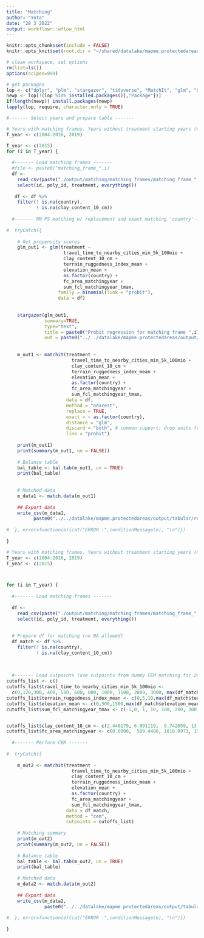 ```yaml
---
title: "Matching"
author: "Yota"
date: "28 3 2022"
output: workflowr::wflow_html
---
```


```r
knitr::opts_chunk$set(include = FALSE)
knitr::opts_knit$set(root.dir = "~/shared/datalake/mapme.protectedareas")
```


```r
# clean workspace, set options
rm(list=ls())
options(scipen=999)

# get packages
lop <- c("dplyr", "plm", "stargazer", "tidyverse", "MatchIt", "glm", "optmatch", "cobalt", "gridExtra")
newp <- lop[!(lop %in% installed.packages()[,"Package"])]
if(length(newp)) install.packages(newp)
lapply(lop, require, character.only = TRUE)

```


```r
#------- Select years and prepare table -------

# Years with matching frames. Years without treatment starting years (no BMZ number started in these years) 2003, 2017, 2018, 2020
T_year <- c(2004:2016, 2019)

T_year <- c(2015)
for (i in T_year) {
  
  #------- Load matching frames -------
  #file <- paste0("matching_frame_",i)
  df <- 
    read_csv(paste("./output/matching/matching_frames/matching_frame_",i,".csv", sep = "")) %>% 
    select(id, poly_id, treatment, everything())
  
   df <- df %>% 
    filter(! is.na(country),
           ! is.na(clay_content_10_cm))
   
  #------- NN PS matching w/ replacement and exact matching 'country'-------
  
#  tryCatch({
    
    # Get propensity scores
    glm_out1 <- glm(treatment ~ 
                     travel_time_to_nearby_cities_min_5k_100mio + 
                     clay_content_10_cm + 
                     terrain_ruggedness_index_mean +
                     elevation_mean + 
                     as.factor(country) +
                     fc_area_matchingyear +
                     sum_fcl_matchingyear_tmax,
                   family = binomial(link = "probit"), 
                   data = df)
      
    
    stargazer(glm_out1,
              summary=TRUE,
              type="text",
              title = paste0("Probit regression for matching frame ",i),
              out = paste0("../../datalake/mapme.protectedareas/output/plots/propensity_score_matching/probit_summary_",i,".html"))
    
  
    m_out1 <- matchit(treatment ~
                        travel_time_to_nearby_cities_min_5k_100mio +
                        clay_content_10_cm +
                        terrain_ruggedness_index_mean +
                        elevation_mean +
                        as.factor(country) +
                        fc_area_matchingyear +
                        sum_fcl_matchingyear_tmax,
                      data = df,
                      method = "nearest",
                      replace = TRUE,
                      exact = ~ as.factor(country),
                      distance = "glm", 
                      discard = "both", # common support: drop units from both groups 
                      link = "probit")
    
    print(m_out1)
    print(summary(m_out1, un = FALSE))
    
    # Balance table
    bal_table <- bal.tab(m_out1, un = TRUE)
    print(bal_table)
    
    
    # Matched data
    m_data1 <- match.data(m_out1)
    
    ## Export data
    write_csv(m_data1, 
          paste0("../../datalake/mapme.protectedareas/output/tabular/regression_input/PSM/ps_matched_data_", i, ".csv"))
  
#  }, error=function(e){cat("ERROR :",conditionMessage(e), "\n")})
  
}
```

```r
# Years with matching frames. Years without treatment starting years (no BMZ number started in these years) 2003, 2017, 2018, 2020
T_year <- c(2004:2016, 2019)
T_year <- c(2015)



for (i in T_year) {
  
  #------- Load matching frames -------
  
  df <- 
    read_csv(paste("./output/matching/matching_frames/matching_frame_",i,".csv", sep = "")) %>% 
    select(id, poly_id, treatment, everything())
  
  
  # Prepare df for matching (no NA allowed)
  df_match <- df %>% 
    filter(! is.na(country),
           ! is.na(clay_content_10_cm))
  
  
  
  #------- Load cutpoints (use cutpoints from dummy CEM matching for 2015) -------
cutoffs_list <- c()
cutoffs_list$travel_time_to_nearby_cities_min_5k_100mio <-
  c(0,120,300, 400, 500, 600, 800, 1000, 1500, 2000, 3000, max(df_match$travel_time_to_nearby_cities_min_5k_100mio,na.rm = T)) # 0-2hrs, 2-6 hrs, >6 hrs
cutoffs_list$terrain_ruggedness_index_mean <- c(0,5,10,max(df_match$terrain_ruggedness_index_mean,na.rm = T))
cutoffs_list$elevation_mean <- c(0,500,1500,max(df_match$elevation_mean,na.rm = T))
cutoffs_list$sum_fcl_matchingyear_tmax <- c(-1,0, 1, 10, 100, 200, 300, 400, 500, 600, 1000, max(df_match$sum_fcl_matchingyear_tmax))


cutoffs_list$clay_content_10_cm <- c(2.440179, 6.091119,  9.742059, 13.392999, 17.043938, 20.694878, 24.345818, 27.996758, 31.647698, 35.298637, 38.949577, 42.600517, 46.251457, 49.902397, 53.553337, 57.204276, 60.855216, 64.506156)
cutoffs_list$fc_area_matchingyear <- c(0.0000,  509.4486, 1018.8973, 1528.3459, 2037.7946, 2547.2432, 3056.6918, 3566.1405, 4075.5891, 4585.0378, 5094.4864, 5603.9350, 6113.3837, 6622.8323, 7132.2810, 7641.7296, 8151.1782, 8660.6269)
  
  #------- Perform CEM -------
  
#  tryCatch({
    
    m_out2 <- matchit(treatment ~
                        travel_time_to_nearby_cities_min_5k_100mio +
                        clay_content_10_cm +
                        terrain_ruggedness_index_mean +
                        elevation_mean +
                        as.factor(country) +
                        fc_area_matchingyear +
                        sum_fcl_matchingyear_tmax,
                      data = df_match,
                      method = "cem",
                      cutpoints = cutoffs_list)
    
    # Matching summary
    print(m_out2)
    print(summary(m_out2, un = FALSE))
    
    # Balance table
    bal_table <- bal.tab(m_out2, un = TRUE)
    print(bal_table)
    
    # Matched data
    m_data2 <- match.data(m_out2) 
    
    ## Export data
    write_csv(m_data2, 
              paste0("../../datalake/mapme.protectedareas/output/tabular/regression_input/CEM/ce_matched_panel_", i, ".csv"))
    
#  }, error=function(e){cat("ERROR :",conditionMessage(e), "\n")})
  
}

```

